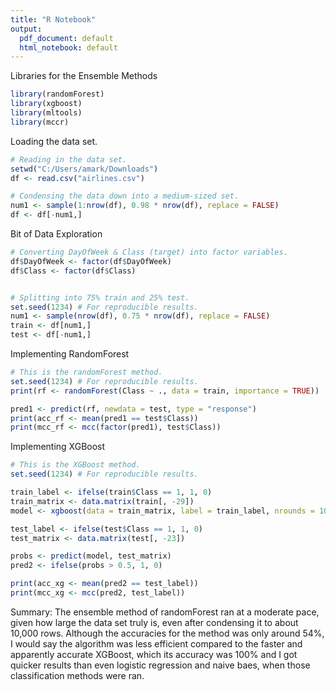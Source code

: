 ```yaml
---
title: "R Notebook"
output:
  pdf_document: default
  html_notebook: default
---
```



Libraries for the Ensemble Methods
```r
library(randomForest)
library(xgboost)
library(mltools)
library(mccr)
```

Loading the data set.
```r
# Reading in the data set.
setwd("C:/Users/amark/Downloads")
df <- read.csv("airlines.csv")

# Condensing the data down into a medium-sized set.
num1 <- sample(1:nrow(df), 0.98 * nrow(df), replace = FALSE)
df <- df[-num1,]
```


Bit of Data Exploration
```r
# Converting DayOfWeek & Class (target) into factor variables.
df$DayOfWeek <- factor(df$DayOfWeek)
df$Class <- factor(df$Class)


# Splitting into 75% train and 25% test.
set.seed(1234) # For reproducible results.
num1 <- sample(nrow(df), 0.75 * nrow(df), replace = FALSE)
train <- df[num1,]
test <- df[-num1,]
```


Implementing RandomForest
```r
# This is the randomForest method.
set.seed(1234) # For reproducible results.
print(rf <- randomForest(Class ~ ., data = train, importance = TRUE))

pred1 <- predict(rf, newdata = test, type = "response")
print(acc_rf <- mean(pred1 == test$Class))
print(mcc_rf <- mcc(factor(pred1), test$Class))
```


Implementing XGBoost
```r
# This is the XGBoost method.
set.seed(1234) # For reproducible results.

train_label <- ifelse(train$Class == 1, 1, 0)
train_matrix <- data.matrix(train[, -29])
model <- xgboost(data = train_matrix, label = train_label, nrounds = 100, objective = 'binary:logistic')

test_label <- ifelse(test$Class == 1, 1, 0)
test_matrix <- data.matrix(test[, -23])

probs <- predict(model, test_matrix)
pred2 <- ifelse(probs > 0.5, 1, 0)

print(acc_xg <- mean(pred2 == test_label))
print(mcc_xg <- mcc(pred2, test_label))
```


Summary: The ensemble method of randomForest ran at a moderate pace, 
given how large the data set truly is, even after condensing it to about 10,000 
rows. Although the accuracies for the method was only around 54%, I would say the algorithm was less efficient compared to the faster and apparently accurate 
XGBoost, which its accuracy was 100% and I got quicker results than even logistic
regression and naive baes, when those classification methods were ran.